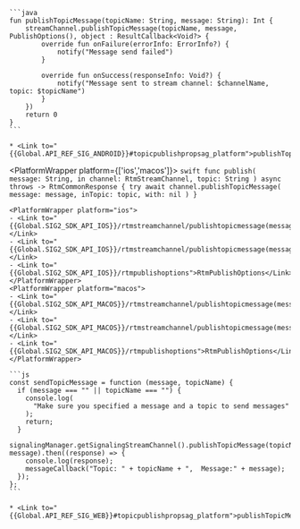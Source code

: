 <PlatformWrapper platform='android'>

    ```java
    fun publishTopicMessage(topicName: String, message: String): Int {
        streamChannel.publishTopicMessage(topicName, message, PublishOptions(), object : ResultCallback<Void?> {
            override fun onFailure(errorInfo: ErrorInfo?) {
                notify("Message send failed")
            }

            override fun onSuccess(responseInfo: Void?) {
                notify("Message sent to stream channel: $channelName, topic: $topicName")
            }
        })
        return 0
    }    
    ```
    
    * <Link to="{{Global.API_REF_SIG_ANDROID}}#topicpublishpropsag_platform">publishTopicMessage</Link>
</PlatformWrapper>

<PlatformWrapper platform={['ios','macos']}>
    ```swift
    func publish(
        message: String, in channel: RtmStreamChannel, topic: String
    ) async throws -> RtmCommonResponse {
        try await channel.publishTopicMessage(
            message: message, inTopic: topic, with: nil
        )
    }
    ```

    <PlatformWrapper platform="ios">
    - <Link to="{{Global.SIG2_SDK_API_IOS}}/rtmstreamchannel/publishtopicmessage(message:intopic:with:)">publishTopicMessage(message:inTopic:with:)</Link>
    - <Link to="{{Global.SIG2_SDK_API_IOS}}/rtmstreamchannel/publishtopicmessage(message:intopic:with:completion:)">publishTopicMessage(message:inTopic:with:completion:)</Link>
    - <Link to="{{Global.SIG2_SDK_API_IOS}}/rtmpublishoptions">RtmPublishOptions</Link>
    </PlatformWrapper>
    <PlatformWrapper platform="macos">
    - <Link to="{{Global.SIG2_SDK_API_MACOS}}/rtmstreamchannel/publishtopicmessage(message:intopic:with:)">publishTopicMessage(message:inTopic:with:)</Link>
    - <Link to="{{Global.SIG2_SDK_API_MACOS}}/rtmstreamchannel/publishtopicmessage(message:intopic:with:completion:)">publishTopicMessage(message:inTopic:with:completion:)</Link>
    - <Link to="{{Global.SIG2_SDK_API_MACOS}}/rtmpublishoptions">RtmPublishOptions</Link>
    </PlatformWrapper>
</PlatformWrapper>

<PlatformWrapper platform = 'web'>
   
    ```js
    const sendTopicMessage = function (message, topicName) {
      if (message === "" || topicName === "") {
        console.log(
          "Make sure you specified a message and a topic to send messages"
        );
        return;
      }
      signalingManager.getSignalingStreamChannel().publishTopicMessage(topicName, message).then((response) => {
        console.log(response);
        messageCallback("Topic: " + topicName + ",  Message:" + message);
      });
    };
    ```

    * <Link to="{{Global.API_REF_SIG_WEB}}#topicpublishpropsag_platform">publishTopicMessage</Link>
</PlatformWrapper>